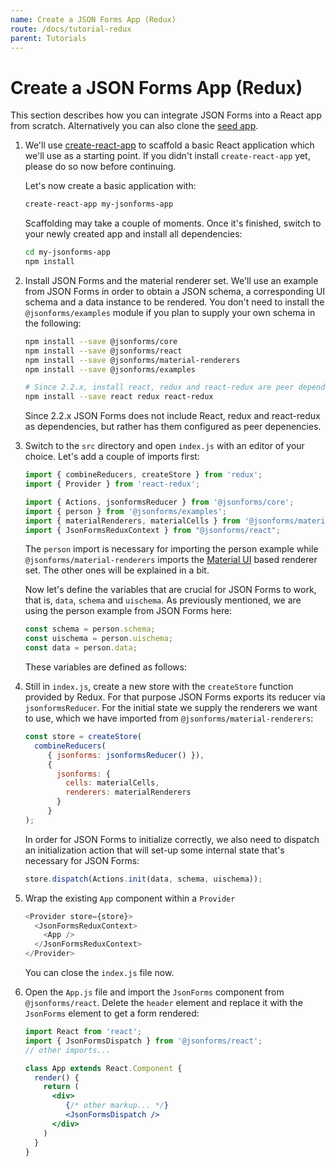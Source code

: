 ```yaml
---
name: Create a JSON Forms App (Redux)
route: /docs/tutorial-redux
parent: Tutorials
---
```



# Create a JSON Forms App (Redux)

This section describes how you can integrate JSON Forms into a React app from scratch.
Alternatively you can also clone the [seed app](https://github.com/eclipsesource/jsonforms-react-seed).

1. We'll use [create-react-app](https://github.com/facebookincubator/create-react-app) to scaffold a basic React application which we'll use as a starting point.
   If you didn't install `create-react-app` yet, please do so now before continuing.

   Let's now create a basic application with:

   ```bash
   create-react-app my-jsonforms-app
   ```

   Scaffolding may take a couple of moments. Once it's finished, switch to your newly created app and
   install all dependencies:

   ```bash
   cd my-jsonforms-app
   npm install
   ```
2. Install JSON Forms and the material renderer set. We'll use an example from JSON Forms in order to obtain
   a JSON schema, a corresponding UI schema and a data instance to be rendered. You don't need to install
   the `@jsonforms/examples` module if you plan to supply your own schema in the following:

   ```bash
   npm install --save @jsonforms/core
   npm install --save @jsonforms/react
   npm install --save @jsonforms/material-renderers
   npm install --save @jsonforms/examples
   
   # Since 2.2.x, install react, redux and react-redux are peer dependencies
   npm install --save react redux react-redux
   ```
   Since 2.2.x JSON Forms does not include React, redux and react-redux as dependencies, but rather has them
   configured as peer depenencies.
3. Switch to the `src` directory and open `index.js` with an editor of your choice.
   Let's add a couple of imports first:
   ```javascript
   import { combineReducers, createStore } from 'redux';
   import { Provider } from 'react-redux';
   
   import { Actions, jsonformsReducer } from '@jsonforms/core';
   import { person } from '@jsonforms/examples';
   import { materialRenderers, materialCells } from '@jsonforms/material-renderers';
   import { JsonFormsReduxContext } from "@jsonforms/react";
   ```
   The `person` import is necessary for importing the person example
   while `@jsonforms/material-renderers` imports the 
   [Material UI](https://material-ui.com) based
   renderer set. The other ones will be explained in a bit.

   Now let's define the variables that are crucial for JSON Forms to work,
   that is, `data`, `schema` and `uischema`. As previously mentioned, we are
   using the person example from JSON Forms here:

   ```javascript
   const schema = person.schema;
   const uischema = person.uischema;
   const data = person.data;
   ```

   These variables are defined as follows:

   <PersonVars />
4. Still in `index.js`, create a new store with the `createStore` function provided by Redux.
   For that purpose JSON Forms exports its reducer via `jsonformsReducer`. For the initial state we supply
   the renderers we want to use, which we have imported from `@jsonforms/material-renderers`:

   ```javascript
   const store = createStore(
     combineReducers(
        { jsonforms: jsonformsReducer() }),  
        {
          jsonforms: {
            cells: materialCells,
            renderers: materialRenderers
          }
        }
   );
   ```

   In order for JSON Forms to initialize correctly, we also need to dispatch an initialization action that will
   set-up some internal state that's necessary for JSON Forms:

   ```javascript
   store.dispatch(Actions.init(data, schema, uischema));
   ```
5. Wrap the existing `App` component within a `Provider`
   
   ```javascript
   <Provider store={store}>
     <JsonFormsReduxContext>
       <App />
     </JsonFormsReduxContext>
   </Provider>
   ```
   
   You can close the <code>index.js</code> file now.

6. Open the `App.js` file and import the `JsonForms` component from `@jsonforms/react`.
   Delete the `header` element and replace it with the `JsonForms` element
   to get a form rendered:
   ```jsx
   import React from 'react';
   import { JsonFormsDispatch } from '@jsonforms/react';
   // other imports...
   
   class App extends React.Component {
     render() {
       return (
         <div>
            {/* other markup... */}
            <JsonFormsDispatch />
         </div>
       )
     }
   }
   ```
